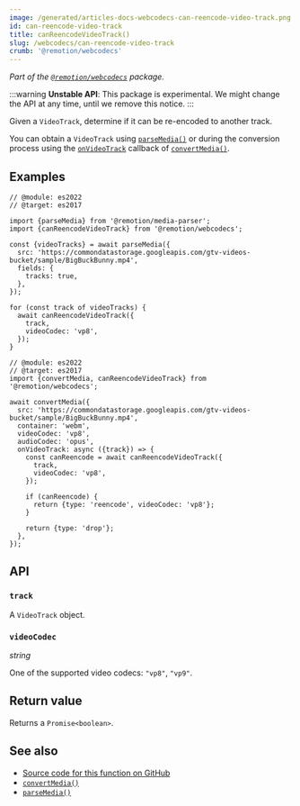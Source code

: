 ```yaml
---
image: /generated/articles-docs-webcodecs-can-reencode-video-track.png
id: can-reencode-video-track
title: canReencodeVideoTrack()
slug: /webcodecs/can-reencode-video-track
crumb: '@remotion/webcodecs'
---
```


_Part of the [`@remotion/webcodecs`](/docs/webcodecs) package._

:::warning
**Unstable API**: This package is experimental. We might change the API at any time, until we remove this notice.
:::

Given a `VideoTrack`, determine if it can be re-encoded to another track.

You can obtain a `VideoTrack` using [`parseMedia()`](/docs/media-parser/parse-media) or during the conversion process using the [`onVideoTrack`](/docs/webcodecs/convert-media#onvideotrack) callback of [`convertMedia()`](/docs/webcodecs/convert-media).

## Examples

```tsx twoslash title="Check if a video tracks can be re-encoded to VP8"
// @module: es2022
// @target: es2017

import {parseMedia} from '@remotion/media-parser';
import {canReencodeVideoTrack} from '@remotion/webcodecs';

const {videoTracks} = await parseMedia({
  src: 'https://commondatastorage.googleapis.com/gtv-videos-bucket/sample/BigBuckBunny.mp4',
  fields: {
    tracks: true,
  },
});

for (const track of videoTracks) {
  await canReencodeVideoTrack({
    track,
    videoCodec: 'vp8',
  });
}
```

```tsx twoslash title="Convert a video track to VP8, otherwise drop it"
// @module: es2022
// @target: es2017
import {convertMedia, canReencodeVideoTrack} from '@remotion/webcodecs';

await convertMedia({
  src: 'https://commondatastorage.googleapis.com/gtv-videos-bucket/sample/BigBuckBunny.mp4',
  container: 'webm',
  videoCodec: 'vp8',
  audioCodec: 'opus',
  onVideoTrack: async ({track}) => {
    const canReencode = await canReencodeVideoTrack({
      track,
      videoCodec: 'vp8',
    });

    if (canReencode) {
      return {type: 'reencode', videoCodec: 'vp8'};
    }

    return {type: 'drop'};
  },
});
```

## API

### `track`

A `VideoTrack` object.

### `videoCodec`

_string_ <TsType type="ConvertMediaVideoCodec" source="@remotion/webcodecs" />

One of the supported video codecs: `"vp8"`, `"vp9"`.

## Return value

Returns a `Promise<boolean>`.

## See also

- [Source code for this function on GitHub](https://github.com/remotion-dev/remotion/blob/main/packages/webcodecs/src/can-reencode-video-track.ts)
- [`convertMedia()`](/docs/webcodecs/convert-media)
- [`parseMedia()`](/docs/media-parser/parse-media)
